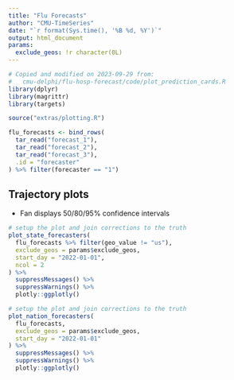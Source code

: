 ```yaml
---
title: "Flu Forecasts"
author: "CMU-TimeSeries"
date: "`r format(Sys.time(), '%B %d, %Y')`"
output: html_document
params:
  exclude_geos: !r character(0L)
---
```


```r
# Copied and modified on 2023-09-29 from:
#   cmu-delphi/flu-hosp-forecast/code/plot_prediction_cards.R
library(dplyr)
library(magrittr)
library(targets)

source("extras/plotting.R")

flu_forecasts <- bind_rows(
  tar_read("forecast_1"),
  tar_read("forecast_2"),
  tar_read("forecast_3"),
  .id = "forecaster"
) %>% filter(forecaster == "1")
```

## Trajectory plots

- Fan displays 50/80/95% confidence intervals

```r
# setup the plot and join corrections to the truth
plot_state_forecasters(
  flu_forecasts %>% filter(geo_value != "us"),
  exclude_geos = params$exclude_geos,
  start_day = "2022-01-01",
  ncol = 2
) %>%
  suppressMessages() %>%
  suppressWarnings() %>%
  plotly::ggplotly()
```

```r
# setup the plot and join corrections to the truth
plot_nation_forecasters(
  flu_forecasts,
  exclude_geos = params$exclude_geos,
  start_day = "2022-01-01"
) %>%
  suppressMessages() %>%
  suppressWarnings() %>%
  plotly::ggplotly()
```
